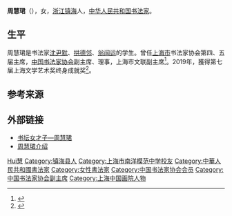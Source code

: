 {{Infobox person
| name = 周慧珺
| image = 
| imagesize = 
| caption = 
| birth_name = 
| other_names = 
| zi = 
| hao = 
| gender = 女
| nationality = {{PRC}}
| birth_date = {{birth year and age|1939}}
| birth_place = {{ROC-1928}}[[浙江省|浙江省]][[鎮海縣|鎮海縣]]
| death_date = 2021年12月27日
| death_place = 上海
| 職業 = [[書法家|書法家]]
}}
'''周慧珺'''（{{bd|1939年||2021年|12月27日|catIdx=Zhou周}}），女，[[浙江|浙江]][[镇海县|镇海]]人，[[中华人民共和国|中华人民共和国]][[书法家|书法家]]。

== 生平 ==
周慧珺是书法家[[沈尹默|沈尹默]]、[[拱德邻|拱德邻]]、[[翁闿运|翁闿运]]的学生。曾任[[上海市|上海市]]书法家协会第四、五届主席，[[中国书法家协会|中国书法家协会]]副主席、理事，上海市文联副主席<ref>{{cite news |title=知名书法家周慧珺在沪辞世，享年83岁 |url=https://www.sohu.com/a/511922936_260616 |accessdate=2021-12-27 |archive-date=2021-12-27 |archive-url=https://web.archive.org/web/20211227105202/https://www.sohu.com/a/511922936_260616 |dead-url=no }}</ref>。2019年，獲得第七届上海文学艺术奖终身成就奖<ref>{{Cite web |url=https://www.chinanews.com/cul/2019/09-23/8963113.shtml |title=第七届“上海文学艺术奖”揭晓 王文娟等5人获“终身成就奖” |accessdate=2019-09-23 |archive-date=2019-09-25 |archive-url=https://web.archive.org/web/20190925175446/http://www.chinanews.com/cul/2019/09-23/8963113.shtml |dead-url=no }}</ref>。

== 参考来源 ==
{{reflist}}

== 外部链接 ==
* [http://news.xinhuanet.com/shuhua/2006-01/18/content_4068073.htm 书坛女才子—周慧珺]{{Wayback|url=http://news.xinhuanet.com/shuhua/2006-01/18/content_4068073.htm |date=20080726005036 }}
* [https://web.archive.org/web/20070310193526/http://www.cnarts.net/cweb/artw/arts/index.asp?mid=293&kind=%E4%B9%A6%E6%B3%95%E7%AF%86%E5%88%BB 周慧珺介绍]

{{china-bio-stub}}
{{中国书法家协会第一届理事会}}
{{中国书法家协会第二届理事会}}
{{中国书法家协会第三届理事会}}
{{中国书法家协会第四届理事会}}
{{中国书法家协会第五届理事会}}
{{中国书法家协会第六届理事会}}

{{Authority control}}
{{DEFAULTSORT:Zhou周}}
[[Category:周姓|Hui慧]]
[[Category:镇海县人|Category:镇海县人]]
[[Category:上海市南洋模范中学校友|Category:上海市南洋模范中学校友]]
[[Category:中華人民共和國書法家|Category:中華人民共和國書法家]]
[[Category:女性書法家|Category:女性書法家]]
[[Category:中国书法家协会会员|Category:中国书法家协会会员]]
[[Category:中国书法家协会副主席|Category:中国书法家协会副主席]]
[[Category:上海中国画院人物|Category:上海中国画院人物]]